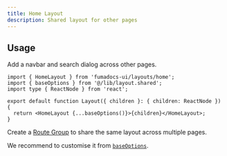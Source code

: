 ```yaml
---
title: Home Layout
description: Shared layout for other pages
---
```


## Usage

Add a navbar and search dialog across other pages.

```tsx title="/app/(home)/layout.tsx"
import { HomeLayout } from 'fumadocs-ui/layouts/home';
import { baseOptions } from '@/lib/layout.shared';
import type { ReactNode } from 'react';

export default function Layout({ children }: { children: ReactNode }) {
  return <HomeLayout {...baseOptions()}>{children}</HomeLayout>;
}
```

Create a [Route Group](https://nextjs.org/docs/app/building-your-application/routing/route-groups) to share the same layout across multiple pages.

<Files>
  <Folder name="(home)" defaultOpen>
    <File name="page.tsx" />
    <File name="layout.tsx" />
  </Folder>
  <Folder name="/docs">
    <Folder name={'[[..slugs]]'}>
      <File name="page.tsx" />
    </Folder>
    <File name="layout.tsx" />
  </Folder>
</Files>

We recommend to customise it from [`baseOptions`](/docs/ui/navigation/links).
